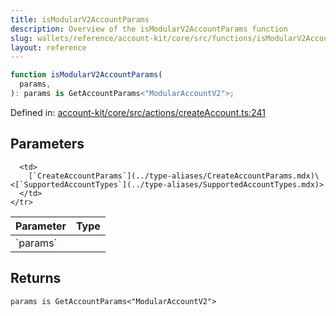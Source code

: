 ```yaml
---
title: isModularV2AccountParams
description: Overview of the isModularV2AccountParams function
slug: wallets/reference/account-kit/core/src/functions/isModularV2AccountParams
layout: reference
---
```


```ts
function isModularV2AccountParams(
  params,
): params is GetAccountParams<"ModularAccountV2">;
```

Defined in: [account-kit/core/src/actions/createAccount.ts:241](https://github.com/alchemyplatform/aa-sdk/blob/08da565ff1e1b5bcae4581d79993c4ed9e522c16/account-kit/core/src/actions/createAccount.ts#L241)

## Parameters

<table>
  <thead>
    <tr>
      <th align="left">Parameter</th>
      <th align="left">Type</th>
    </tr>
  </thead>

  <tbody>
    <tr>
      <td>
        `params`
      </td>

      <td>
        [`CreateAccountParams`](../type-aliases/CreateAccountParams.mdx)\<[`SupportedAccountTypes`](../type-aliases/SupportedAccountTypes.mdx)>
      </td>
    </tr>

  </tbody>
</table>

## Returns

`params is GetAccountParams<"ModularAccountV2">`
